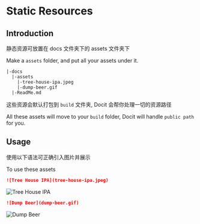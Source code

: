 # Static Resources

## Introduction

静态资源可放置在 docs 文件夹下的 assets 文件夹下

Make a `assets` folder, and put all your assets under it.

```
|-docs
  |-assets
    |-tree-house-ipa.jpeg
    |-dump-beer.gif
  |-ReadMe.md
```

这些资源会默认打包到 `build` 文件夹, Docit 会帮你处理一切的资源路径

All these assets will move to your `build` folder, Docit will handle `public path` for you.

## Usage

使用以下语法可正确引入图片并展示

To use these assets

```md
![Tree House IPA](tree-house-ipa.jpeg)
```

![Tree House IPA](/tree-house-ipa.jpeg)

```md
![Dump Beer](dump-beer.gif)
```

![Dump Beer](dump-beer.gif)
